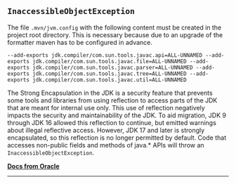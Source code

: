 ## `InaccessibleObjectException`

The file `.mvn/jvm.config` with the following content must be created in the project root directory. This is necessary because due to an upgrade of the formatter maven has to be configured in advance.

```config copy
--add-exports jdk.compiler/com.sun.tools.javac.api=ALL-UNNAMED --add-exports jdk.compiler/com.sun.tools.javac.file=ALL-UNNAMED --add-exports jdk.compiler/com.sun.tools.javac.parser=ALL-UNNAMED --add-exports jdk.compiler/com.sun.tools.javac.tree=ALL-UNNAMED --add-exports jdk.compiler/com.sun.tools.javac.util=ALL-UNNAMED
```

The Strong Encapsulation in the JDK is a security feature that prevents some tools and libraries from using reflection to access parts of the JDK that are meant for internal use only. This use of reflection negatively impacts the security and maintainability of the JDK. To aid migration, JDK 9 through JDK 16 allowed this reflection to continue, but emitted warnings about illegal reflective access. However, JDK 17 and later is strongly encapsulated, so this reflection is no longer permitted by default. Code that accesses non-public fields and methods of java.\* APIs will throw an `InaccessibleObjectException`.

**[Docs from Oracle](https://docs.oracle.com/en/java/javase/20/migrate/migrating-jdk-8-later-jdk-releases.html#GUID-7BB28E4D-99B3-4078-BDC4-FC24180CE82B)**

---
